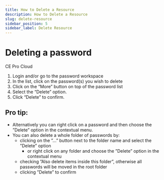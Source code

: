 ```yaml
---
title: How to Delete a Resource
description: How to Delete a Resource
slug: delete-resource
sidebar_position: 5
sidebar_label: Delete Resource
---
```



# Deleting a password

<div style={{display: "flex", gap: "1rem"}}>
  <Chips link="https://www.passbolt.com/ce/docker" isUnderMainTitle={true}>CE</Chips>
  <Chips link="https://www.passbolt.com/pricing/pro" isUnderMainTitle={true}>Pro</Chips>
  <Chips link="https://www.passbolt.com/pricing/cloud" isUnderMainTitle={true}>Cloud</Chips>
</div>

1.  Login and/or go to the password workspace
2.  In the list, click on the password(s) you wish to delete
3.  Click on the “More” button on top of the password list
4.  Select the “Delete” option.
5.  Click “Delete” to confirm.

## Pro tip:

- Alternatively you can right click on a password and then choose the ”Delete” option in the contextual menu.
- You can also delete a whole folder of passwords by:
    - clicking on the ”...” button next to the folder name and select the ”Delete” option
        - or right click on any folder and choose the ”Delete” option in the contextual menu
    - checking ”Also delete items inside this folder”, otherwise all passwords will be moved in the root folder
    - clicking ”Delete” to confirm
